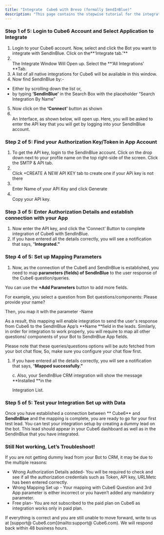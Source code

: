 ```yaml
---
title: "Integrate  Cube6 with Brevo (formally SendInBlue)"
description: "This page contains the stepwise tutorial for the integration with  Cube6"
---
```


### **Step 1 of 5: Login to  Cube6 Account and Select Application to Integrate**

1. Login to your  Cube6 account. Now, select and click the Bot you want to integrate with SendInBlue. Click on the**‘Integrate tab.’** 
2. \
   The Integrate Window Will Open up. Select the **‘All Integrations’ **Tab.
3. A list of all native integrations for  Cube6 will be available in this window.
4. Now find SendInBlue by:-

- Either by scrolling down the list or,
- by typing **‘SendInBlue’** in the Search Box with the placeholder “Search Integration By Name”

5. Now click on the **‘Connect’** button as shown
6. \
   An Interface, as shown below, will open up. Here, you will be asked to enter the API key that you will get by logging into your SendInBlue account.

### **Step 2 of 5: Find your Authorization Key/Token in App Account**

1. To get the API key, login to the SendInBlue account. Click on the drop down next to your profile name on the top right-side of the screen. Click the SMTP & API tab.
2. \
   Click \+CREATE A NEW API KEY tab to create one if your APi key is not there
3. \
   Enter Name of your API Key and click Generate
4. \
   Copy your API key.

### **Step 3 of 5: Enter Authorization Details and establish connection with your App**

1. Now enter the API key, and click the ‘Connect’ Button to complete integration of  Cube6 with SendInBlue.
2. If you have entered all the details correctly, you will see a notification that says, “**Integrated.”**

### **Step 4 of 5: Set up Mapping Parameters**

1. Now, as the connection of the  Cube6 and SendInBlue is established, you need to map **parameters (fields) of SendInBlue** to the user response of the  Cube6 question/queries.

You can use the **\+Add Parameters** button to add more fields.

For example, you select a question from Bot questions/components: Please provide your name?

Then, you map it with the parameter -Name

As a result, this mapping will enable integration to send the user's response from  Cube6 to the SendInBlue App’s **Name **field in the leads. Similarly, in order for integration to work properly, you will require to map all other questions/ components of your Bot to SendInBlue App fields.

Please note that these queries/questions options will be auto fetched from your bot chat flow, So, make sure you configure your chat flow first.

1. If you have entered all the details correctly, you will see a notification that says, “**Mapped successfully.”**

   c. Also, your SendInBlue CRM integration will show the message **Installed **in the

   Integration List.

### **Step 5 of 5: Test your Integration Set up with Data**

Once you have established a connection between ** Cube6** and **SendInBlue** and the mapping is complete, you are ready to go for your first test lead. You can test your integration setup by creating a dummy lead on the bot. This lead should appear in your  Cube6 dashboard as well as in the SendInBlue that you have integrated.

### **Still Not working, Let’s Troubleshoot\!**

If you are not getting dummy lead from your Bot to CRM, it may be due to the multiple reasons:

- Wrong Authorization Details added- You will be required to check and see if all the authorization credentials such as Token, API key, URLMetc has been entered correctly.
- Wrong Mapping Set up - Your mapping with  Cube6 Question and 3rd App parameter is either incorrect or you haven’t added any mandatory parameter.
- Free plan- You are not subscribed to the paid plan on  Cube6 as integration works only in paid plan.

If everything is correct and you are still unable to move forward, write to us at [support@ Cube6.com](mailto:support@ Cube6.com). We will respond back within 48 business hours.
